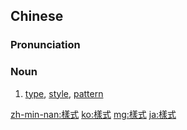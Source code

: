 {{also|様式}}
==Chinese==
{{zh-forms|s=样式}}

===Pronunciation===
{{zh-pron
|m=yàngshì
|c=joeng6 sik1
|mn=qz:iūⁿ-siak/tw,xm:iūⁿ-sek/zz:iōⁿ-sit
|cat=n
}}

===Noun===
{{zh-noun}}

# [[type]], [[style]], [[pattern]]

[[zh-min-nan:樣式]]
[[ko:樣式]]
[[mg:樣式]]
[[ja:樣式]]